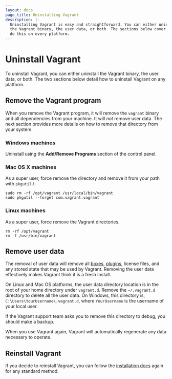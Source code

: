```yaml
---
layout: docs
page_title: Uninstalling Vagrant
description: |-
  Uninstalling Vagrant is easy and straightforward. You can either uninstall
  the Vagrant binary, the user data, or both. The sections below cover how to
  do this on every platform.
---
```


# Uninstall Vagrant

To uninstall Vagrant, you can either uninstall
the Vagrant binary, the user data, or both. The two sections below detail how to
uninstall Vagrant on any platform.

## Remove the Vagrant program

When you remove the Vagrant program, it will remove the `vagrant` binary and all
dependencies from your machine. It will _not_ remove user data. The next section provides more details on how to remove that directory from your system.

### Windows machines

Uninstall using the **Add/Remove Programs** section of the control panel.

### Mac OS X machines

As a super user, force remove the directory and remove it from your path with `pkgutil`.\

```shell-session
sudo rm -rf /opt/vagrant /usr/local/bin/vagrant
sudo pkgutil --forget com.vagrant.vagrant
```

### Linux machines

As a super user, force remove the Vagrant directories.

```shell-session
rm -rf /opt/vagrant
rm -f /usr/bin/vagrant
```

## Remove user data

The removal of user data will remove all [boxes](/vagrant/docs/boxes),
[plugins](/vagrant/docs/plugins), license files, and any stored state that may be used
by Vagrant. Removing the user data effectively makes Vagrant think it
is a fresh install.

On Linux and Mac OS platforms, the user data directory location is in the root of your home directory under `vagrant.d`. Remove the `~/.vagrant.d` directory to delete all the user data. On
Windows, this directory is, `C:\Users\YourUsername\.vagrant.d`, where
`YourUsername` is the username of your local user.

If the Vagrant support team asks you to remove this
directory to debug, you should make a backup.

When you use Vagrant again, Vagrant will automatically regenerate any data necessary to operate.

## Reinstall Vagrant

If you decide to reinstall Vagrant, you can
follow the [installation docs](/docs/installation/) again for any standard
method.

